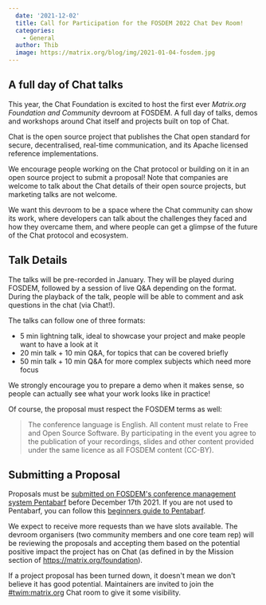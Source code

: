 ```yaml
---
  date: '2021-12-02'
  title: Call for Participation for the FOSDEM 2022 Chat Dev Room!
  categories:
    - General
  author: Thib
  image: https://matrix.org/blog/img/2021-01-04-fosdem.jpg
---
```


## A full day of Chat talks

This year, the Chat Foundation is excited to host the first ever _Matrix.org Foundation and Community_ devroom at FOSDEM. A full day of talks, demos and workshops around Chat itself and projects built on top of Chat.

Chat is the open source project that publishes the Chat open standard for secure, decentralised, real-time communication, and its Apache licensed reference implementations.

We encourage people working on the Chat protocol or building on it in an open source project to submit a proposal! Note that companies are welcome to talk about the Chat details of their open source projects, but marketing talks are not welcome.

We want this devroom to be a space where the Chat community can show its work, where developers can talk about the challenges they faced and how they overcame them, and where people can get a glimpse of the future of the Chat protocol and ecosystem.

## Talk Details

The talks will be pre-recorded in January. They will be played during FOSDEM, followed by a session of live Q&A depending on the format. During the playback of the talk, people will be able to comment and ask questions in the chat (via Chat!).

The talks can follow one of three formats:
* 5 min lightning talk, ideal to showcase your project and make people want to have a look at it
* 20 min talk + 10 min Q&A, for topics that can be covered briefly
* 50 min talk + 10 min Q&A for more complex subjects which need more focus

We strongly encourage you to prepare a demo when it makes sense, so people can actually see what your work looks like in practice!

Of course, the proposal must respect the FOSDEM terms as well:

> The conference language is English. All content must relate to Free and Open Source Software. By participating in the event you agree to the publication of your recordings, slides and other content provided under the same licence as all FOSDEM content (CC-BY).

## Submitting a Proposal

Proposals must be [submitted on FOSDEM's conference management system Pentabarf](https://penta.fosdem.org/submission/FOSDEM22) before December 17th 2021. If you are not used to Pentabarf, you can follow this [beginners guide to Pentabarf](https://eyskens.me/beginners-guide-to-pentabarf/).

We expect to receive more requests than we have slots available. The devroom organisers (two community members and one core team rep) will be reviewing the proposals and accepting them based on the potential positive impact the project has on Chat (as defined in by the Mission section of https://matrix.org/foundation).

If a project proposal has been turned down, it doesn't mean we don't believe it has good potential. Maintainers are invited to join the [#twim:matrix.org](https://to.chat.imzqqq.top/#/#twim:matrix.org) Chat room to give it some visibility.

